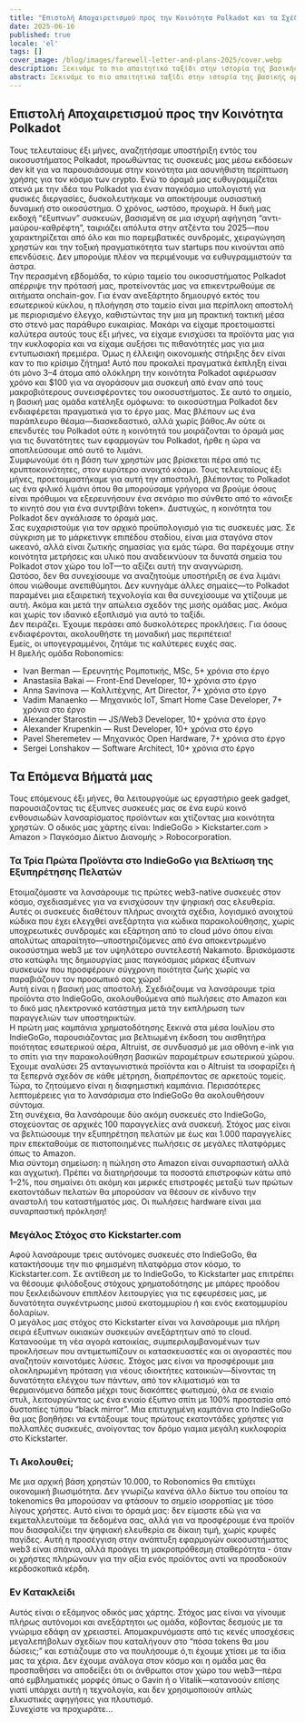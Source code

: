 ```yaml
---
title: "Επιστολή Αποχαιρετισμού προς την Κοινότητα Polkadot και τα Σχέδιά μας για την Κυκλοφορία των Πρώτων Web3-Native Έξυπνων Συσκευών στον Κόσμο—Όχι για Tokens, αλλά για την Ελευθερία σας!"
date: 2025-06-16
published: true
locale: 'el'
tags: []
cover_image: /blog/images/farewell-letter-and-plans-2025/cover.webp
description: Ξεκινάμε το πιο απαιτητικό ταξίδι στην ιστορία της βασικής ομάδας του Robonomics—πλοηγούμαστε στην επιφάνεια του "μαύρου καθρέφτη" για να προστατεύσουμε την ανθρωπότητα από τη διείσδυση των εταιρικών clouds στα σπίτια μας.
abstract: Ξεκινάμε το πιο απαιτητικό ταξίδι στην ιστορία της βασικής ομάδας του Robonomics—πλοηγούμαστε στην επιφάνεια του "μαύρου καθρέφτη" για να προστατεύσουμε την ανθρωπότητα από τη διείσδυση των εταιρικών clouds στα σπίτια μας.
---
```


## Επιστολή Αποχαιρετισμού προς την Κοινότητα Polkadot   
Τους τελευταίους έξι μήνες, αναζητήσαμε υποστήριξη εντός του οικοσυστήματος Polkadot, προωθώντας τις συσκευές μας μέσω εκδόσεων dev kit για να παρουσιάσουμε στην κοινότητα μια ασυνήθιστη περίπτωση χρήσης για τον κόσμο των crypto. Ενώ το όραμά μας ευθυγραμμίζεται στενά με την ιδέα του Polkadot για έναν παγκόσμιο υπολογιστή για φυσικές διεργασίες, δυσκολευτήκαμε να αποκτήσουμε ουσιαστική δυναμική στο οικοσύστημα. Ο χρόνος, ωστόσο, προχωρά. Η δική μας εκδοχή “έξυπνων” συσκευών, βασισμένη σε μια ισχυρή αφήγηση “αντι-μαύρου-καθρέφτη”, ταιριάζει απόλυτα στην ατζέντα του 2025—που χαρακτηρίζεται από όλο και πιο παρεμβατικές συνδρομές, χειραγώγηση χρηστών και την τοξική πραγματικότητα των startups που κινούνται από επενδύσεις. Δεν μπορούμε πλέον να περιμένουμε να ευθυγραμμιστούν τα άστρα.   
Την περασμένη εβδομάδα, το κύριο ταμείο του οικοσυστήματος Polkadot απέρριψε την πρότασή μας, προτείνοντάς μας να επικεντρωθούμε σε αιτήματα onchain-gov. Για έναν ανεξάρτητο δημιουργό εκτός του εσωτερικού κύκλου, η πλοήγηση στο ταμείο είναι μια περίπλοκη αποστολή με περιορισμένο έλεγχο, καθιστώντας την μια μη πρακτική τακτική μέσα στο στενό μας παράθυρο ευκαιρίας. Μακάρι να είχαμε προετοιμαστεί καλύτερα αυτούς τους έξι μήνες, να είχαμε ενισχύσει τα προϊόντα μας για την κυκλοφορία και να είχαμε αυξήσει τις πιθανότητές μας για μια εντυπωσιακή πρεμιέρα. Όμως η έλλειψη οικονομικής στήριξης δεν είναι καν το πιο κρίσιμο ζήτημα! Αυτό που προκαλεί πραγματικά έκπληξη είναι ότι μόνο 3–4 άτομα από ολόκληρη την κοινότητα Polkadot αφιέρωσαν χρόνο και $100 για να αγοράσουν μια συσκευή από έναν από τους μακροβιότερους συνεισφέροντες του οικοσυστήματος. Σε αυτό το σημείο, η βασική μας ομάδα κατέληξε ομόφωνα: το οικοσύστημα Polkadot δεν ενδιαφέρεται πραγματικά για το έργο μας. Μας βλέπουν ως ένα παράπλευρο θέαμα—διασκεδαστικό, αλλά χωρίς βάθος.Αν ούτε οι επενδυτές του Polkadot ούτε η κοινότητά του μοιράζονται το όραμά μας για τις δυνατότητες των εφαρμογών του Polkadot, ήρθε η ώρα να αποπλεύσουμε από αυτό το λιμάνι.  
Συμφωνούμε ότι η βάση των χρηστών μας βρίσκεται πέρα από τις κρυπτοκοινότητες, στον ευρύτερο ανοιχτό κόσμο. Τους τελευταίους έξι μήνες, προετοιμαστήκαμε για αυτή την αποστολή, βλέποντας το Polkadot ως ένα φιλικό λιμάνι όπου θα μπορούσαμε γρήγορα να βρούμε όσους είναι πρόθυμοι να εξερευνήσουν ένα σενάριο πιο σύνθετο από το «άνοιξε το κινητό σου για ένα συντριβάνι token». Δυστυχώς, η κοινότητα του Polkadot δεν αγκάλιασε το όραμά μας.  
Σας ευχαριστούμε για τον αρχικό προϋπολογισμό για τις συσκευές μας. Σε σύγκριση με το μάρκετινγκ επιπέδου σταδίου, είναι μια σταγόνα στον ωκεανό, αλλά είναι ζωτικής σημασίας για εμάς τώρα. Θα παρέχουμε στην κοινότητα μετρήσεις και υλικό που αναδεικνύουν τα δυνατά σημεία του Polkadot στον χώρο του IoT—το αξίζει αυτή την αναγνώριση.  
Ωστόσο, δεν θα συνεχίσουμε να αναζητούμε υποστήριξη σε ένα λιμάνι όπου νιώθουμε ανεπιθύμητοι. Δεν κυνηγάμε άλλες σημαίες—το Polkadot παραμένει μια εξαιρετική τεχνολογία και θα συνεχίσουμε να χτίζουμε με αυτή. Ακόμα και μετά την απώλεια σχεδόν της μισής ομάδας μας. Ακόμα και χωρίς τον ιδανικό εξοπλισμό για αυτό το ταξίδι.  
Δεν πειράζει. Έχουμε περάσει από δυσκολότερες προκλήσεις. Για όσους ενδιαφέρονται, ακολουθήστε τη μοναδική μας περιπέτεια!  
Εμείς, οι υπογεγραμμένοι, ζητάμε τις καλύτερες ευχές σας.  
Η 8μελής ομάδα Robonomics:  
- Ivan Berman — Ερευνητής Ρομποτικής, MSc, 5+ χρόνια στο έργο  
- Anastasiia Bakai — Front-End Developer, 10+ χρόνια στο έργο  
- Anna Savinova — Καλλιτέχνης, Art Director, 7+ χρόνια στο έργο  
- Vadim Manaenko — Μηχανικός IoT, Smart Home Case Developer, 7+ χρόνια στο έργο  
- Alexander Starostin — JS/Web3 Developer, 10+ χρόνια στο έργο  
- Alexander Krupenkin — Rust Developer, 10+ χρόνια στο έργο  
- Pavel Sheremetev — Μηχανικός Open Hardware, 7+ χρόνια στο έργο  
- Sergei Lonshakov — Software Architect, 10+ χρόνια στο έργο  
 
## Τα Επόμενα Βήματά μας  
Τους επόμενους έξι μήνες, θα λειτουργούμε ως εργαστήριο geek gadget, παρουσιάζοντας τις έξυπνες συσκευές μας σε ένα ευρύ κοινό ενθουσιωδών λανσαρίσματος προϊόντων και χτίζοντας μια κοινότητα χρηστών. Ο οδικός μας χάρτης είναι: IndieGoGo > Kickstarter.com > Amazon > Παγκόσμιο Δίκτυο Διανομής > Robocorporation.  
### Τα Τρία Πρώτα Προϊόντα στο IndieGoGo για Βελτίωση της Εξυπηρέτησης Πελατών  
Ετοιμαζόμαστε να λανσάρουμε τις πρώτες web3-native συσκευές στον κόσμο, σχεδιασμένες για να ενισχύσουν την ψηφιακή σας ελευθερία. Αυτές οι συσκευές διαθέτουν πλήρως ανοιχτά σχέδια, λογισμικό ανοιχτού κώδικα που έχει ελεγχθεί ανεξάρτητα για κώδικα παρακολούθησης, χωρίς υποχρεωτικές συνδρομές και εξάρτηση από το cloud μόνο όπου είναι απολύτως απαραίτητο—υποστηριζόμενες από ένα αποκεντρωμένο οικοσύστημα web3 με τον υψηλότερο συντελεστή Nakamoto. Βρισκόμαστε στο κατώφλι της δημιουργίας μιας παγκόσμιας μάρκας έξυπνων συσκευών που προσφέρουν σύγχρονη ποιότητα ζωής χωρίς να παραβιάζουν τον προσωπικό σας χώρο!  
Αυτή είναι η βασική μας αποστολή. Σχεδιάζουμε να λανσάρουμε τρία προϊόντα στο IndieGoGo, ακολουθούμενα από πωλήσεις στο Amazon και το δικό μας ηλεκτρονικό κατάστημα μετά την εκπλήρωση των παραγγελιών των υποστηρικτών.  
Η πρώτη μας καμπάνια χρηματοδότησης ξεκινά στα μέσα Ιουλίου στο IndieGoGo, παρουσιάζοντας μια βελτιωμένη έκδοση του αισθητήρα ποιότητας εσωτερικού αέρα, Altruist, σε συνδυασμό με μια οθόνη e-ink για το σπίτι για την παρακολούθηση βασικών παραμέτρων εσωτερικού χώρου. Έχουμε αναλύσει 25 ανταγωνιστικά προϊόντα και ο Altruist τα ισοφαρίζει ή τα ξεπερνά σχεδόν σε κάθε μέτρηση, διαπρέποντας σε αρκετούς τομείς. Τώρα, το ζητούμενο είναι η διαφημιστική καμπάνια. Περισσότερες λεπτομέρειες για το λανσάρισμα στο IndieGoGo θα ακολουθήσουν σύντομα.  
Στη συνέχεια, θα λανσάρουμε δύο ακόμη συσκευές στο IndieGoGo, στοχεύοντας σε αρχικές 100 παραγγελίες ανά συσκευή. Στόχος μας είναι να βελτιώσουμε την εξυπηρέτηση πελατών με έως και 1.000 παραγγελίες πριν επεκταθούμε σε πιστοποιημένες πωλήσεις σε μεγάλες πλατφόρμες όπως το Amazon.  
Μια σύντομη σημείωση: η πώληση στο Amazon είναι συναρπαστική αλλά και αγχωτική. Πρέπει να διατηρήσουμε τα ποσοστά επιστροφών κάτω από 1–2%, που σημαίνει ότι ακόμη και μερικές επιστροφές μεταξύ των πρώτων εκατοντάδων πελατών θα μπορούσαν να θέσουν σε κίνδυνο την αναστολή του καταστήματός μας. Οι πωλήσεις hardware είναι μια συναρπαστική πρόκληση!  
### Μεγάλος Στόχος στο Kickstarter.com  
Αφού λανσάρουμε τρεις αυτόνομες συσκευές στο IndieGoGo, θα κατακτήσουμε την πιο φημισμένη πλατφόρμα στον κόσμο, το Kickstarter.com. Σε αντίθεση με το IndieGoGo, το Kickstarter μας επιτρέπει να θέσουμε φιλόδοξους στόχους χρηματοδότησης με μπάρες προόδου που ξεκλειδώνουν επιπλέον λειτουργίες για τις εφευρέσεις μας, με δυνατότητα συγκέντρωσης μισού εκατομμυρίου ή και ενός εκατομμυρίου δολαρίων.  
Ο μεγάλος μας στόχος στο Kickstarter είναι να λανσάρουμε μια πλήρη σειρά έξυπνων οικιακών συσκευών ανεξάρτητων από το cloud. Κατανοούμε τη νέα αγορά κατοικίας, συμπεριλαμβανομένων των προκλήσεων που αντιμετωπίζουν οι κατασκευαστές και οι αγοραστές που αναζητούν καινοτόμες λύσεις. Στόχος μας είναι να προσφέρουμε μια ολοκληρωμένη πρόταση για νέους ιδιοκτήτες κατοικιών—δίνοντας τη δυνατότητα ελέγχου των πάντων, από τον κλιματισμό και τα θερμαινόμενα δάπεδα μέχρι τους διακόπτες φωτισμού, όλα σε ενιαίο στυλ, λειτουργώντας ως ένα ενιαίο έξυπνο σπίτι με 100% προστασία από δυστοπίες τύπου “black mirror”. Μια επιτυχημένη καμπάνια στο IndieGoGo θα μας βοηθήσει να εντάξουμε τους πρώτους εκατοντάδες χρήστες για πολλαπλές συσκευές, ανοίγοντας τον δρόμο γιαμια μεγάλη κυκλοφορία στο Kickstarter.   
### Τι Ακολουθεί;   
Με μια αρχική βάση χρηστών 10.000, το Robonomics θα επιτύχει οικονομική βιωσιμότητα. Δεν γνωρίζω κανένα άλλο δίκτυο του οποίου τα tokenomics θα μπορούσαν να φτάσουν το σημείο ισορροπίας με τόσο λίγους χρήστες. Αυτό είναι το όραμά μας: δεν είμαστε εδώ για να εκμεταλλευτούμε τα δεδομένα σας, αλλά για να προσφέρουμε ένα προϊόν που διασφαλίζει την ψηφιακή ελευθερία σε δίκαιη τιμή, χωρίς κρυφές παγίδες. Αυτή η προσέγγιση στην ανάπτυξη εφαρμογών οικοσυστήματος web3 είναι σπάνια, αλλά προάγει τη μακροπρόθεσμη σταθερότητα - όταν οι χρήστες πληρώνουν για την αξία ενός προϊόντος αντί να προσδοκούν κερδοσκοπικά κέρδη.    
### Εν Κατακλείδι   
Αυτός είναι ο εξάμηνος οδικός μας χάρτης. Στόχος μας είναι να γίνουμε πλήρως αυτόνομοι και ανεξάρτητοι ως ομάδα, κόβοντας δεσμούς με τα γνώριμα εδάφη αν χρειαστεί. Απομακρυνόμαστε από τις κενές υποσχέσεις μεγαλεπήβολων σχεδίων που καταλήγουν στο “πόσα tokens θα μου δώσεις;” και εστιάζουμε στο να πουλήσουμε ό,τι έχουμε χτίσει με τα ίδια μας τα χέρια. Δεν έχουμε ανάλογα στον κόσμο και η ομάδα μας θα προσπαθήσει να αποδείξει ότι οι άνθρωποι στον χώρο του web3—πέρα από εμβληματικές μορφές όπως ο Gavin ή ο Vitalik—κατανοούν επίσης γιατί υπάρχει αυτή η τεχνολογία, και δεν χρησιμοποιούν απλώς ελκυστικές αφηγήσεις για πλουτισμό.   
Συνεχίστε να προχωράτε…